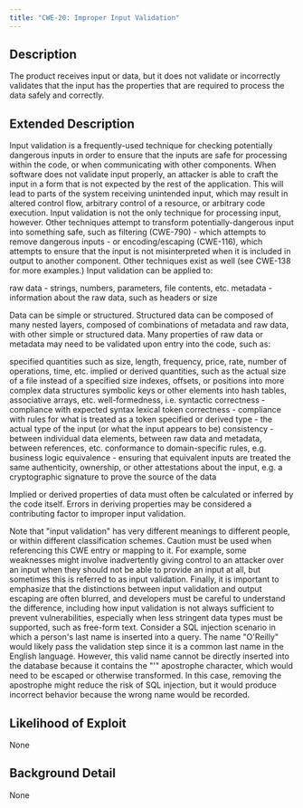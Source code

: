 ```yaml
---
title: "CWE-20: Improper Input Validation"
---
```


## Description
The product receives input or data, but it does
        not validate or incorrectly validates that the input has the
        properties that are required to process the data safely and
        correctly.

## Extended Description

Input validation is a frequently-used technique
	   for checking potentially dangerous inputs in order to
	   ensure that the inputs are safe for processing within the
	   code, or when communicating with other components.  When
	   software does not validate input properly, an attacker is
	   able to craft the input in a form that is not expected by
	   the rest of the application. This will lead to parts of the
	   system receiving unintended input, which may result in
	   altered control flow, arbitrary control of a resource, or
	   arbitrary code execution.
Input validation is not the only technique for
	   processing input, however.  Other techniques attempt to
	   transform potentially-dangerous input into something safe, such
	   as filtering (CWE-790) - which attempts to remove dangerous
	   inputs - or encoding/escaping (CWE-116), which attempts to
	   ensure that the input is not misinterpreted when it is included
	   in output to another component. Other techniques exist as well
	   (see CWE-138 for more examples.)
Input validation can be applied to:

raw data - strings, numbers, parameters, file contents, etc.
metadata - information about the raw data, such as headers or size

Data can be simple or structured.  Structured data
	   can be composed of many nested layers, composed of
	   combinations of metadata and raw data, with other simple or
	   structured data.
Many properties of raw data or metadata may need
	   to be validated upon entry into the code, such
	   as:

specified quantities such as size, length, frequency, price, rate, number of operations, time, etc.
implied or derived quantities, such as the actual size of a file instead of a specified size
indexes, offsets, or positions into more complex data structures
symbolic keys or other elements into hash tables, associative arrays, etc.
well-formedness, i.e. syntactic correctness - compliance with expected syntax 
lexical token correctness - compliance with rules for what is treated as a token
specified or derived type - the actual type of the input (or what the input appears to be)
consistency - between individual data elements, between raw data and metadata, between references, etc.
conformance to domain-specific rules, e.g. business logic 
equivalence - ensuring that equivalent inputs are treated the same
authenticity, ownership, or other attestations about the input, e.g. a cryptographic signature to prove the source of the data

Implied or derived properties of data must often
	   be calculated or inferred by the code itself.  Errors in
	   deriving properties may be considered a contributing factor
	   to improper input validation.
	   
Note that "input validation" has very different
	   meanings to different people, or within different
	   classification schemes.  Caution must be used when
	   referencing this CWE entry or mapping to it.  For example,
	   some weaknesses might involve inadvertently giving control
	   to an attacker over an input when they should not be able
	   to provide an input at all, but sometimes this is referred
	   to as input validation.
Finally, it is important to emphasize that the
	   distinctions between input validation and output escaping
	   are often blurred, and developers must be careful to
	   understand the difference, including how input validation
	   is not always sufficient to prevent vulnerabilities,
	   especially when less stringent data types must be
	   supported, such as free-form text. Consider a SQL injection
	   scenario in which a person's last name is inserted into a
	   query. The name "O'Reilly" would likely pass the validation
	   step since it is a common last name in the English
	   language. However, this valid name cannot be directly
	   inserted into the database because it contains the "'"
	   apostrophe character, which would need to be escaped or
	   otherwise transformed. In this case, removing the
	   apostrophe might reduce the risk of SQL injection, but it
	   would produce incorrect behavior because the wrong name
	   would be recorded.


## Likelihood of Exploit
None

## Background Detail
None
        